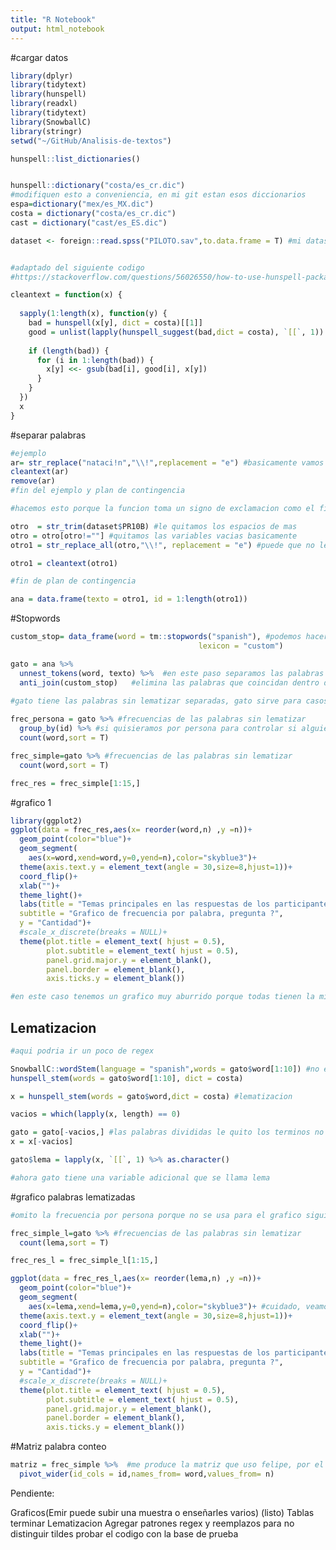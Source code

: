 ```yaml
---
title: "R Notebook"
output: html_notebook
---
```


#cargar datos
```r
library(dplyr)
library(tidytext)
library(hunspell)
library(readxl)
library(tidytext)
library(SnowballC)
library(stringr)
setwd("~/GitHub/Analisis-de-textos")

hunspell::list_dictionaries()


hunspell::dictionary("costa/es_cr.dic")
#modifiquen esto a conveniencia, en mi git estan esos diccionarios
espa=dictionary("mex/es_MX.dic")
costa = dictionary("costa/es_cr.dic")
cast = dictionary("cast/es_ES.dic")

dataset <- foreign::read.spss("PILOTO.sav",to.data.frame = T) #mi dataset 


#adaptado del siguiente codigo 
#https://stackoverflow.com/questions/56026550/how-to-use-hunspell-package-to-suggest-correct-words-in-a-column-in-r

cleantext = function(x) {
  
  sapply(1:length(x), function(y) {
    bad = hunspell(x[y], dict = costa)[[1]]
    good = unlist(lapply(hunspell_suggest(bad,dict = costa), `[[`, 1))
    
    if (length(bad)) {
      for (i in 1:length(bad)) {
        x[y] <<- gsub(bad[i], good[i], x[y])
      }
    }
  })
  x
}
```

#separar palabras

```r
#ejemplo
ar= str_replace("nataci!n","\\!",replacement = "e") #basicamente vamos a hacer esto, reemplazar el signo de exclamacion por una vocal
cleantext(ar)
remove(ar)
#fin del ejemplo y plan de contingencia

#hacemos esto porque la funcion toma un signo de exclamacion como el fin de una oracion (de forma correcta segun el español); consecuentemente lo va a tomar como si fuera dos palabras.

otro  = str_trim(dataset$PR10B) #le quitamos los espacios de mas 
otro = otro[otro!=""] #quitamos las variables vacias basicamente
otro1 = str_replace_all(otro,"\\!", replacement = "e") #puede que no les funcione dependiendo de su version de R. En ese caso tendrían que borrarle un backslash.

otro1 = cleantext(otro1)

#fin de plan de contingencia

ana = data.frame(texto = otro1, id = 1:length(otro1))

```




#Stopwords

```r

custom_stop= data_frame(word = tm::stopwords("spanish"), #podemos hacerlo así
                                          lexicon = "custom")

gato = ana %>% 
  unnest_tokens(word, texto) %>%  #en este paso separamos las palabras individualmente
  anti_join(custom_stop)   #elimina las palabras que coincidan dentro del registro de stopwords
  
#gato tiene las palabras sin lematizar separadas, gato sirve para casos donde no queremos lematizar

frec_persona = gato %>% #frecuencias de las palabras sin lematizar 
  group_by(id) %>% #si quisieramos por persona para controlar si alguien dijo muchas veces una palabra
  count(word,sort = T) 

frec_simple=gato %>% #frecuencias de las palabras sin lematizar 
  count(word,sort = T) 

frec_res = frec_simple[1:15,]

```


#grafico 1
```r
library(ggplot2)
ggplot(data = frec_res,aes(x= reorder(word,n) ,y =n))+
  geom_point(color="blue")+
  geom_segment(
    aes(x=word,xend=word,y=0,yend=n),color="skyblue3")+
  theme(axis.text.y = element_text(angle = 30,size=8,hjust=1))+
  coord_flip()+
  xlab("")+
  theme_light()+
  labs(title = "Temas principales en las respuestas de los participantes",
  subtitle = "Grafico de frecuencia por palabra, pregunta ?",
  y = "Cantidad")+
  #scale_x_discrete(breaks = NULL)+
  theme(plot.title = element_text( hjust = 0.5),
        plot.subtitle = element_text( hjust = 0.5),
        panel.grid.major.y = element_blank(),
        panel.border = element_blank(),
        axis.ticks.y = element_blank())

#en este caso tenemos un grafico muy aburrido porque todas tienen la misma frecuencia porque el tamaño es muy pequeño

```


## Lematizacion

```r
#aqui podria ir un poco de regex

SnowballC::wordStem(language = "spanish",words = gato$word[1:10]) #no es muy util, toma muy literal lo de la raiz
hunspell_stem(words = gato$word[1:10], dict = costa)

x = hunspell_stem(words = gato$word,dict = costa) #lematizacion

vacios = which(lapply(x, length) == 0)

gato = gato[-vacios,] #las palabras divididas le quito los terminos no reconocidos #en este caso un numero
x = x[-vacios]

gato$lema = lapply(x, `[[`, 1) %>% as.character()

#ahora gato tiene una variable adicional que se llama lema

```


#grafico palabras lematizadas


```r
#omito la frecuencia por persona porque no se usa para el grafico siguiente

frec_simple_l=gato %>% #frecuencias de las palabras sin lematizar 
  count(lema,sort = T) 

frec_res_l = frec_simple_l[1:15,]

ggplot(data = frec_res_l,aes(x= reorder(lema,n) ,y =n))+
  geom_point(color="blue")+
  geom_segment(
    aes(x=lema,xend=lema,y=0,yend=n),color="skyblue3")+ #cuidado, veamos que x y xend ahora son lema
  theme(axis.text.y = element_text(angle = 30,size=8,hjust=1))+
  coord_flip()+
  xlab("")+
  theme_light()+
  labs(title = "Temas principales en las respuestas de los participantes",
  subtitle = "Grafico de frecuencia por palabra, pregunta ?",
  y = "Cantidad")+
  #scale_x_discrete(breaks = NULL)+
  theme(plot.title = element_text( hjust = 0.5),
        plot.subtitle = element_text( hjust = 0.5),
        panel.grid.major.y = element_blank(),
        panel.border = element_blank(),
        axis.ticks.y = element_blank())
```


 


#Matriz palabra conteo

```r
matriz = frec_simple %>%  #me produce la matriz que uso felipe, por el momento no se necesita
  pivot_wider(id_cols = id,names_from= word,values_from= n)
```

Pendiente:

Graficos(Emir puede subir una muestra o enseñarles varios) (listo)
Tablas
terminar Lematizacion
Agregar patrones regex y reemplazos para no distinguir tildes 
probar el codigo con la base de prueba